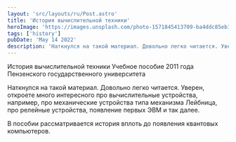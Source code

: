 ```yaml
---
layout: 'src/layouts/ru/Post.astro'
title: 'История вычислительной техники'
heroImage: 'https://images.unsplash.com/photo-1571845413709-ba4ddc85eb12?ixlib=rb-4.0.3&ixid=MnwxMjA3fDB8MHxwaG90by1wYWdlfHx8fGVufDB8fHx8&auto=format&fit=crop&w=1183&q=80'
tags: ['history']
pubDate: 'May 14 2022'
description: 'Наткнулся на такой материал. Довольно легко читается. Уверен, откроете много интересного про вычислительные устройства, например, про механические устройства типа механизма Лейбница, про релейные устройства, появление первых ЭВМ и так далее.'
---
```



<Attachment url="/assets/posts/2022/history-of-computing/История_вычислительной_техники_учебное_пособие.pdf">
  История вычислительной техники Учебное пособие 2011 года Пензенского
  государственного университета
</Attachment>

Наткнулся на такой материал. Довольно легко читается. Уверен, откроете много интересного про вычислительные устройства, например, про механические устройства типа механизма Лейбница, про релейные устройства, появление первых ЭВМ и так далее.

В пособии рассматривается история вплоть до появления квантовых компьютеров.

